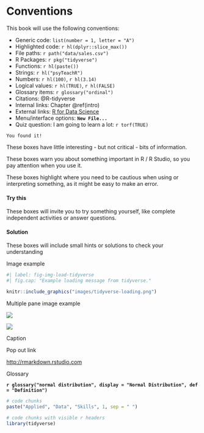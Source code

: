# Conventions

This book will use the following conventions:

* Generic code: `list(number = 1, letter = "A")`
* Highlighted code: `r hl(dplyr::slice_max())`
* File paths: `r path("data/sales.csv")`
* R Packages: `r pkg("tidyverse")`
* Functions: `r hl(paste())`
* Strings: `r hl("psyTeachR")`
* Numbers: `r hl(100)`, `r hl(3.14)`
* Logical values: `r hl(TRUE)`, `r hl(FALSE)`
* Glossary items: `r glossary("ordinal")`
* Citations: @R-tidyverse
* Internal links: Chapter\ \@ref(intro)
* External links: [R for Data Science](https://r4ds.had.co.nz/){target="_blank"}
* Menu/interface options: **`New File...`**
* Quiz question: I am going to learn a lot: `r torf(TRUE)`

```block
You found it!
```

::: {.callout-note}
These boxes have little interesting - but not critical - bits of information. 
:::

::: {.callout-important}
These boxes warn you about something important in R / R Studio, so you pay attention when you use it. 
:::

::: {.callout-warning}
These boxes highlight where you need to be cautious when using or interpreting something, as it might be easy to make an error. 
:::

::: {.callout-tip}
#### Try this
These boxes will invite you to try something yourself, like complete independent activities or answer questions. 
:::

::: {.callout-caution collapse="true"} 
#### Solution
These boxes will include small hints or solutions to check your understanding
:::

Image example

```r
#| label: fig-img-load-tidyverse
#| fig.cap: "Example loading message from tidyverse."

knitr::include_graphics("images/tidyverse-loading.png")

```

Multiple pane image example

::: {#fig-img layout-ncol=2}

![](images/Image1)

![](images/Image2)

Caption
:::

Pop out link

[http://rmarkdown.rstudio.com](http://rmarkdown.rstudio.com){target="_blank"}

Glossary

**`r glossary("normal distribution", display = "Normal Distribution", def = "Definition")`**

```r
# code chunks
paste("Applied", "Data", "Skills", 1, sep = " ")
```


```r
# code chunks with visible r headers
library(tidyverse)
```
